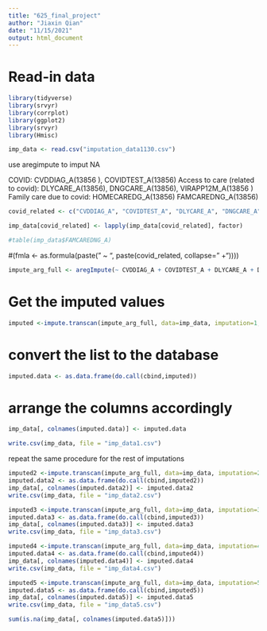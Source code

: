 ---
title: "625_final_project"
author: "Jiaxin Qian"
date: "11/15/2021"
output: html_document
---

# Read-in data
```{r setup, include=FALSE}
library(tidyverse)
library(srvyr)
library(corrplot)
library(ggplot2)
library(srvyr)
library(Hmisc)

```


```{r}
imp_data <- read.csv("imputation_data1130.csv")

```



use aregimpute to imput NA

COVID: CVDDIAG_A(13856 ), COVIDTEST_A(13856) 
Access to care (related to covid): DLYCARE_A(13856), DNGCARE_A(13856), VIRAPP12M_A(13856 )
Family care due to covid: HOMECAREDG_A(13856) FAMCAREDNG_A(13856)

```{r}
covid_related <- c("CVDDIAG_A", "COVIDTEST_A", "DLYCARE_A", "DNGCARE_A", "VIRAPP12M_A", "HOMECAREDG_A", "FAMCAREDNG_A")
```


```{r}
imp_data[covid_related] <- lapply(imp_data[covid_related], factor) 

#table(imp_data$FAMCAREDNG_A)
```

#(fmla <- as.formula(paste(" ~ ", paste(covid_related, collapse=" +"))))


```{r}
impute_arg_full <- aregImpute(~ CVDDIAG_A + COVIDTEST_A + DLYCARE_A + DNGCARE_A + VIRAPP12M_A + HOMECAREDG_A + FAMCAREDNG_A ,data = imp_data, tlinear = FALSE, n.impute = 5)

```

# Get the imputed values
```{r}
imputed <-impute.transcan(impute_arg_full, data=imp_data, imputation=1, list.out=TRUE, pr=FALSE, check=FALSE)
```


# convert the list to the database
```{r}
imputed.data <- as.data.frame(do.call(cbind,imputed))
```

# arrange the columns accordingly
```{r}
imp_data[, colnames(imputed.data)] <- imputed.data
```


```{r}
write.csv(imp_data, file = "imp_data1.csv")
```


repeat the same procedure for the rest of imputations
```{r}
imputed2 <-impute.transcan(impute_arg_full, data=imp_data, imputation=2, list.out=TRUE, pr=FALSE, check=FALSE)
imputed.data2 <- as.data.frame(do.call(cbind,imputed2))
imp_data[, colnames(imputed.data2)] <- imputed.data2
write.csv(imp_data, file = "imp_data2.csv")
```



```{r}
imputed3 <-impute.transcan(impute_arg_full, data=imp_data, imputation=3, list.out=TRUE, pr=FALSE, check=FALSE)
imputed.data3 <- as.data.frame(do.call(cbind,imputed3))
imp_data[, colnames(imputed.data3)] <- imputed.data3
write.csv(imp_data, file = "imp_data3.csv")
```

```{r}
imputed4 <-impute.transcan(impute_arg_full, data=imp_data, imputation=4, list.out=TRUE, pr=FALSE, check=FALSE)
imputed.data4 <- as.data.frame(do.call(cbind,imputed4))
imp_data[, colnames(imputed.data4)] <- imputed.data4
write.csv(imp_data, file = "imp_data4.csv")
```


```{r}
imputed5 <-impute.transcan(impute_arg_full, data=imp_data, imputation=5, list.out=TRUE, pr=FALSE, check=FALSE)
imputed.data5 <- as.data.frame(do.call(cbind,imputed5))
imp_data[, colnames(imputed.data5)] <- imputed.data5
write.csv(imp_data, file = "imp_data5.csv")
```


```{r}
sum(is.na(imp_data[, colnames(imputed.data5)]))
```

